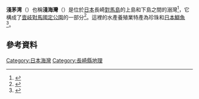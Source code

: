 {{Infobox body of water
| name = 淺茅湾
| native_name = -{浅}-茅湾
| native_name_lang = ja
| image = Aso_Bay_viewed_from_Mount_Jo-2.jpg
| caption = 
| image_map = 
| image_bathymetry = 
| caption_bathymetry = 
|pushpin_map=Japan
| location = 
| coords = {{coord|34|20|24|N|129|15|3|E|type:waterbody_region:JP_scale:100000|display=inline, title}}
| rivers = 
| oceans = 
| countries = 日本
| length = 
| width = {{convert|4.18|km|abbr=on}} (at mouth)
| area = {{convert|58|km2|sqmi|abbr=on}}
| depth = 
| max-depth = {{convert|80|m|ft|abbr=on}}
| volume = 
| salinity = 
| shore = 
| frozen = 
| islands = 
| cities = [[长崎县|长崎县]][[對馬市|對馬市]]
| reference = 
}}

'''淺茅湾'''（{{lang-ja|浅茅湾/あそうわん}}）也稱'''淺海灣'''（{{lang-ja|浅海湾}}）是位於[[日本|日本]]長崎[[对马岛|對馬島]]的上島和下島之間的溺灣<ref>{{cite rowlett|jpts}}</ref>，它構成了[[壹岐對馬國定公園|壹岐對馬國定公園]]的一部分<ref>{{cite web |url=http://www.city.tsushima.nagasaki.jp/foreign/profile/english.html |title=A Profile of Tsushima shi (Tsushima City) |publisher= |accessdate=2012-02-15 |archive-date=2020-09-10 |archive-url=https://web.archive.org/web/20200910101230/http://www.city.tsushima.nagasaki.jp/foreign/profile/english.html |dead-url=yes }}</ref>。這裡的水產養殖業特產為珍珠和[[鰤魚|日本鰤魚]]<ref>{{cite web |url=http://www.env.go.jp/water/heisa/heisa_net/waters/asowan.html |title=浅茅湾 |publisher=[[环境省|Ministry of the Environment]] |accessdate=2012-02-15 |archive-date=2016-12-22 |archive-url=https://web.archive.org/web/20161222225627/http://www.env.go.jp/water/heisa/heisa_net/waters/asowan.html |dead-url=no }}</ref>。

== 參考資料 ==
{{Reflist|2}}

[[Category:日本海灣|Category:日本海灣]]
[[Category:長崎縣地理|Category:長崎縣地理]]
